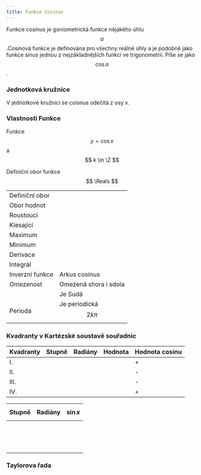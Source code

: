 ```yaml
---
title: Funkce Cosinus
---
```



Funkce cosinus je goniometrická funkce nějakého úhlu $$ \displaystyle \alpha $$.Cosínová funkce je definována pro všechny reálné úhly a je podobně jako funkce sinus jednou z nejzákladnějších funkcí ve trigonometrii.
Píše se jako $$ \cos \alpha $$. 

### Jednotková kružnice
V jednotkové kružnici se coisnus odečítá z osy x.

### Vlastnosti Funkce 
Funkce $$ \displaystyle y = \cos x $$ a $$ k \in \Z $$

Definiční obor funkce $$ \Reals $$

| | |
| --- | --- |
| Definiční obor | <Latex formula="\displaystyle \Reals" /> |
| Obor hodnot | <Latex formula="\displaystyle \langle -1 ; 1 \rangle" /> |
| Roustoucí | <Latex formula="\displaystyle \Big( \pi + 2k \pi ; 2 \pi + 2k \pi \Big)" /> |
| Klesající | <Latex formula="\displaystyle \Big( 2k \pi , \pi ;  2k \pi \Big)" /> |
| Maximum | <Latex formula="1 \space v \space bodě \space \space 0 ,  2k \pi" /> |
| Minimum | <Latex formula="-1 \space v \space bodě \space \space \frac{3}{2} \pi , k \pi " /> |
| Derivace | <Latex formula="\displaystyle ( \cos x )' = - \sin x" /> |
| Integrál | <Latex formula="\displaystyle \int \cos x \ d x = \sin x + c" /> |
| Inverzní funkce | <Latex formula="\arccos \alpha" /> Arkus cosinus |
| Omezenost | Omezená shora i sdola |
| | Je Sudá |
| Perioda | Je periodická $$ 2 k \pi $$ |

### Kvadranty v Kartézské soustavě souřadnic 
| Kvadranty | Stupně | Radiány | Hodnota | Hodnota cosinu |
| --- | --- | --- | --- | --- |
| I. | <Latex formula="0° \leqq x \leqq 90°" /> | <Latex formula="0 \leqq x \leqq \frac{\pi}{2}" /> | <Latex formula="\langle 0 ; 1 \rangle" /> | + |
| II. | <Latex formula="90° \leqq x \leqq 180°" /> | <Latex formula="\frac{\pi}{2} \leqq x \leqq \pi" /> | <Latex formula="\langle 0 ; 1 \rangle" /> | - |
| III. | <Latex formula="180° \leqq x \leqq 270°" /> | <Latex formula="\pi < x < \frac{3}{2} \pi" /> | <Latex formula="\langle -1 ; 0 \rangle" /> | - |
| IV. | <Latex formula="270° \leqq x \leqq 360° " /> | <Latex formula="\frac{3}{2} \pi < x < 2 \pi" /> | <Latex formula="\langle -1 ; 0 \rangle" /> | + |

| Stupně | Radiány | $$ \sin x $$ |
| --- | --- | --- |
| <Latex formula="0°" /> | <Latex formula="0" /> | <Latex formula="1" /> |
| <Latex formula="15°" /> | <Latex formula="\frac{\pi}{12}" /> | <Latex formula="\frac{\sqrt{6} + \sqrt{2}}{4}" /> |
| <Latex formula="30°" /> | <Latex formula="\frac{\pi}{6}" /> | <Latex formula="\frac{\sqrt{3}}{2}" /> |
| <Latex formula="45°" /> | <Latex formula="\frac{\pi}{4}" /> | <Latex formula="\frac{\sqrt{2}}{2}" /> |
| <Latex formula="75°" /> | <Latex formula="\frac{5 \pi}{12}" /> | <Latex formula="\frac{\sqrt{6} - \sqrt{2}}{4}" /> |
| <Latex formula="90°" /> | <Latex formula="\frac{\pi}{2}" /> | <Latex formula="0" /> |
| <Latex formula="105°" /> | <Latex formula="\frac{7 \pi}{12}" /> | <Latex formula="\frac{\sqrt{2} - \sqrt{6}}{4}" /> |
| <Latex formula="120°" /> | <Latex formula="\frac{2 \pi}{3}" /> | <Latex formula="- \frac{1}{2}" /> |
| <Latex formula="135°" /> | <Latex formula="\frac{3 \pi}{4}" /> | <Latex formula="- \frac{\sqrt{2}}{2}" /> |
| <Latex formula="150°" /> | <Latex formula="\frac{5 \pi}{6}" /> | <Latex formula="- \frac{ \sqrt{3}}{2}" /> |
| <Latex formula="165°" /> | <Latex formula="\frac{11 \pi}{12}" /> | <Latex formula="- \frac{\sqrt{6} + \sqrt{2}}{4}" /> |
| <Latex formula="180°" /> | <Latex formula="\pi" /> | <Latex formula="-1" /> |
| <Latex formula="270°" /> | <Latex formula="\frac{3}{2} \pi" /> | <Latex formula="0" /> |
| <Latex formula="360°" /> | <Latex formula="2 \pi" /> | <Latex formula="1" /> |

### Taylorova řada 
<Latex formula="\displaystyle \cos x = 1 - \frac{x^2}{2!} + \frac{x^4}{4!} - \frac{x^6}{6!} + \cdots =  \sum_{n = 0}^{\infty} \frac{(-1)^n x^{2n}}{(2n)!}" />